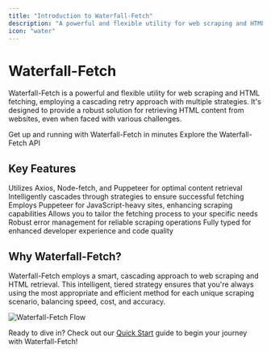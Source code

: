 ```yaml
---
title: "Introduction to Waterfall-Fetch"
description: "A powerful and flexible utility for web scraping and HTML fetching"
icon: "water"
---
```


# Waterfall-Fetch

Waterfall-Fetch is a powerful and flexible utility for web scraping and HTML fetching, employing a cascading retry approach with multiple strategies. It's designed to provide a robust solution for retrieving HTML content from websites, even when faced with various challenges.

<CardGroup cols={2}>
	<Card title="Quick Start" icon="play" href="/quickstart">
		Get up and running with Waterfall-Fetch in minutes
	</Card>
	<Card title="API Reference" icon="code" href="/api-reference/gethtml">
		Explore the Waterfall-Fetch API
	</Card>
</CardGroup>

## Key Features

<AccordionGroup>
	<Accordion title="Multiple Fetching Strategies">Utilizes Axios, Node-fetch, and Puppeteer for optimal content retrieval</Accordion>
	<Accordion title="Waterfall Approach">Intelligently cascades through strategies to ensure successful fetching</Accordion>
	<Accordion title="Stealth Mode">Employs Puppeteer for JavaScript-heavy sites, enhancing scraping capabilities</Accordion>
	<Accordion title="Customizable Strategy Prioritization">Allows you to tailor the fetching process to your specific needs</Accordion>
	<Accordion title="Built-in Error Handling">Robust error management for reliable scraping operations</Accordion>
	<Accordion title="TypeScript Support">Fully typed for enhanced developer experience and code quality</Accordion>
</AccordionGroup>

## Why Waterfall-Fetch?

Waterfall-Fetch employs a smart, cascading approach to web scraping and HTML retrieval. This intelligent, tiered strategy ensures that you're always using the most appropriate and efficient method for each unique scraping scenario, balancing speed, cost, and accuracy.

<Frame>
	<img src="/images/waterfall-fetch-flow.png" alt="Waterfall-Fetch Flow" />
</Frame>

Ready to dive in? Check out our [Quick Start](/quickstart) guide to begin your journey with Waterfall-Fetch!